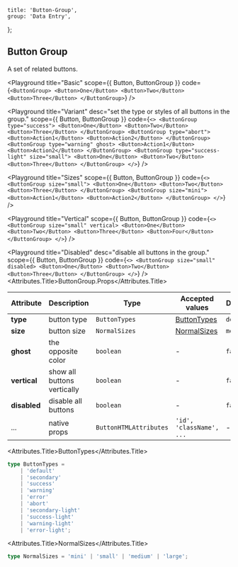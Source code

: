 
	title: 'Button-Group',
	group: 'Data Entry',
};

## Button Group

A set of related buttons.

<Playground
	title="Basic"
	scope={{ Button, ButtonGroup }}
	code={`
<ButtonGroup>
  <Button>One</Button>
  <Button>Two</Button>
  <Button>Three</Button>
</ButtonGroup>
`}
/>

<Playground
	title="Variant"
	desc="set the type or styles of all buttons in the group."
	scope={{ Button, ButtonGroup }}
	code={`
<>
  <ButtonGroup type="success">
    <Button>One</Button>
    <Button>Two</Button>
    <Button>Three</Button>
  </ButtonGroup>
  <ButtonGroup type="abort">
    <Button>Action1</Button>
    <Button>Action2</Button>
  </ButtonGroup>
  <ButtonGroup type="warning" ghost>
    <Button>Action1</Button>
    <Button>Action2</Button>
  </ButtonGroup>
  <ButtonGroup type="success-light" size="small">
    <Button>One</Button>
    <Button>Two</Button>
    <Button>Three</Button>
  </ButtonGroup>
</>
`}
/>

<Playground
	title="Sizes"
	scope={{ Button, ButtonGroup }}
	code={`
<>
  <ButtonGroup size="small">
    <Button>One</Button>
    <Button>Two</Button>
    <Button>Three</Button>
  </ButtonGroup>
  <ButtonGroup size="mini">
    <Button>Action1</Button>
    <Button>Action2</Button>
  </ButtonGroup>
</>
`}
/>

<Playground
	title="Vertical"
	scope={{ Button, ButtonGroup }}
	code={`
<>
  <ButtonGroup size="small" vertical>
    <Button>One</Button>
    <Button>Two</Button>
    <Button>Three</Button>
    <Button>Four</Button>
  </ButtonGroup>
</>
`}
/>

<Playground
  title="Disabled"
  desc="disable all buttons in the group."
  scope={{ Button, ButtonGroup }}
  code={`
<>
  <ButtonGroup size="small" disabled>
    <Button>One</Button>
    <Button>Two</Button>
    <Button>Three</Button>
  </ButtonGroup>
</>
`} />
<Attributes edit="/pages/en-us/components/button-group.mdx">
<Attributes.Title>ButtonGroup.Props</Attributes.Title>

| Attribute    | Description                 | Type                   | Accepted values             | Default   |
| ------------ | --------------------------- | ---------------------- | --------------------------- | --------- |
| **type**     | button type                 | `ButtonTypes`          | [ButtonTypes](#buttontypes) | `default` |
| **size**     | button size                 | `NormalSizes`          | [NormalSizes](#normalsizes) | `medium`  |
| **ghost**    | the opposite color          | `boolean`              | -                           | `false`   |
| **vertical** | show all buttons vertically | `boolean`              | -                           | `false`   |
| **disabled** | disable all buttons         | `boolean`              | -                           | `false`   |
| ...          | native props                | `ButtonHTMLAttributes` | `'id', 'className', ...`    | -         |

<Attributes.Title>ButtonTypes</Attributes.Title>

```ts
type ButtonTypes =
	| 'default'
	| 'secondary'
	| 'success'
	| 'warning'
	| 'error'
	| 'abort'
	| 'secondary-light'
	| 'success-light'
	| 'warning-light'
	| 'error-light';
```

<Attributes.Title>NormalSizes</Attributes.Title>

```ts
type NormalSizes = 'mini' | 'small' | 'medium' | 'large';
```

</Attributes>

